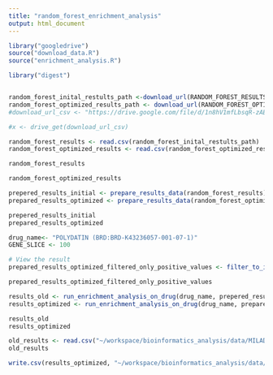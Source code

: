 ```yaml
---
title: "random_forest_enrichment_analysis"
output: html_document
---
```


```r
library("googledrive")
source("download_data.R")
source("enrichment_analysis.R")
```


```r
library("digest")


random_forest_inital_restults_path <-download_url(RANDOM_FOREST_RESULTS_URL)
random_forest_optimized_results_path <- download_url(RANDOM_FOREST_OPTIMIZED_RESULTS_URL)
#download_url_csv <- "https://drive.google.com/file/d/1n8hV1mfLbsqR-zABud4JX1LccxhVhRH9"
```


```r
#x <- drive_get(download_url_csv)

random_forest_results <- read.csv(random_forest_inital_restults_path)
random_forest_optimized_results <- read.csv(random_forest_optimized_results_path)
```


```r
random_forest_results
```


```r
random_forest_optimized_results
```

```r
prepered_results_initial <- prepare_results_data(random_forest_results)
prepared_results_optimized <- prepare_results_data(random_forest_optimized_results)
```

```r
prepered_results_initial
prepared_results_optimized
```

```r
drug_name<- "POLYDATIN (BRD:BRD-K43236057-001-07-1)"
GENE_SLICE <- 100

```


```r
# View the result
prepared_results_optimized_filtered_only_positive_values <- filter_to_include_gene_names_with_score_higher_than(prepared_results_optimized, drug_name, 0)
```

```r
prepared_results_optimized_filtered_only_positive_values
```


```r
results_old <- run_enrichment_analysis_on_drug(drug_name, prepered_results_initial, GENE_SLICE)
results_optimized <- run_enrichment_analysis_on_drug(drug_name, prepared_results_optimized_filtered_only_positive_values, -1)

results_old
results_optimized
```
```r
old_results <- read.csv("~/workspace/bioinformatics_analysis/data/MILADEMETAN__BRD_BRD_K00003406_001_01_9_.csv")
old_results
```
```r
write.csv(results_optimized, "~/workspace/bioinformatics_analysis/data/POLYDATIN_BRD_BRD_K43236057_001_07_1_optimizied.csv", row.names = FALSE)
```

